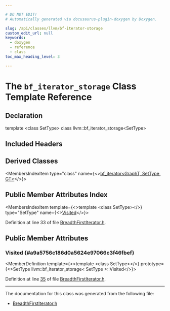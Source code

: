 ```yaml
---

# DO NOT EDIT!
# Automatically generated via docusaurus-plugin-doxygen by Doxygen.

slug: /api/classes/llvm/bf-iterator-storage
custom_edit_url: null
keywords:
  - doxygen
  - reference
  - class
toc_max_heading_level: 3

---
```





# The `bf_iterator_storage` Class Template Reference

<DoxygenPage pluginConfig={pluginConfig}>



## Declaration

<CodeBlock>template &lt;class SetType&gt;
class llvm::bf_iterator_storage&lt;SetType&gt;</CodeBlock>

## Included Headers

<IncludesList>
<IncludesListItem
  filePath="llvm/ADT/BreadthFirstIterator.h"
  permalink="/docs/api/files/include/include/llvm/include/llvm/adt/breadthfirstiterator-h"
  isLocal="true" />
</IncludesList>

## Derived Classes

<MembersIndex>

<MembersIndexItem
  type="class"
  name={<><a href="/docs/api/classes/llvm/bf-iterator">bf&#95;iterator&lt;GraphT, SetType, GT&gt;</a></>}>
</MembersIndexItem>

</MembersIndex>

## Public Member Attributes Index

<MembersIndex>

<MembersIndexItem
  template={<>template &lt;class SetType&gt;</>}
  type="SetType"
  name={<><a href="#a9a5756c186d0a5624e97066c3f46fbef">Visited</a></>}>
</MembersIndexItem>

</MembersIndex>


Definition at line 33 of file <a href="/docs/api/files/include/include/llvm/include/llvm/adt/breadthfirstiterator-h">BreadthFirstIterator.h</a>.

<SectionDefinition>

## Public Member Attributes

### Visited {#a9a5756c186d0a5624e97066c3f46fbef}

<MemberDefinition
  template={<>template &lt;class SetType&gt;</>}
  prototype={<>SetType llvm::bf&#95;iterator&#95;storage&lt; SetType &gt;::Visited</>}>

Definition at line <a href="/docs/api/files/include/include/llvm/include/llvm/adt/breadthfirstiterator-h/#l00035">35</a> of file <a href="/docs/api/files/include/include/llvm/include/llvm/adt/breadthfirstiterator-h">BreadthFirstIterator.h</a>.
</MemberDefinition>

</SectionDefinition>

<hr/>

The documentation for this class was generated from the following file:

<ul>
<li><a href="/docs/api/files/include/include/llvm/include/llvm/adt/breadthfirstiterator-h">BreadthFirstIterator.h</a></li>
</ul>

</DoxygenPage>
